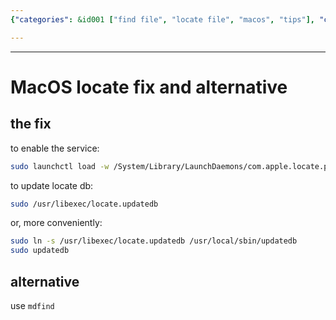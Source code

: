 ```yaml
---
{"categories": &id001 ["find file", "locate file", "macos", "tips"], "category": "Software Troubleshooting", "date": "2023-12-22 23:52:59", "description": "This article compares two methods for fixing and updating the locate command in MacOS. Comment A utilizes a launch daemon and terminal commands, while Comment B suggests repairing it using `mdfind` terminal commands.", "tags": *id001, "title": "MacOS locate fix and alternative"}

---
```


------

# MacOS locate fix and alternative

## the fix

to enable the service:
```bash
sudo launchctl load -w /System/Library/LaunchDaemons/com.apple.locate.plist
```
to update locate db:
```bash
sudo /usr/libexec/locate.updatedb
```
or, more conveniently:
```bash
sudo ln -s /usr/libexec/locate.updatedb /usr/local/sbin/updatedb
sudo updatedb
```

## alternative

use `mdfind`

